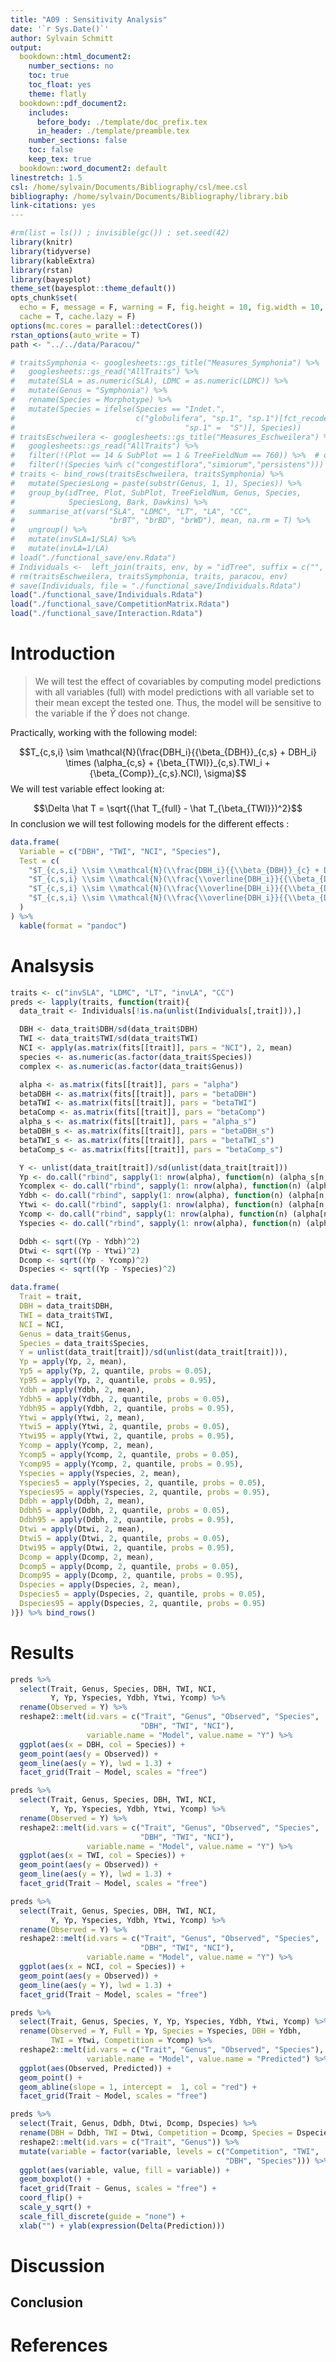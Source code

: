 ```yaml
---
title: "A09 : Sensitivity Analysis"
date: '`r Sys.Date()`'
author: Sylvain Schmitt
output:
  bookdown::html_document2:
    number_sections: no
    toc: true
    toc_float: yes
    theme: flatly
  bookdown::pdf_document2:
    includes:
      before_body: ./template/doc_prefix.tex
      in_header: ./template/preamble.tex
    number_sections: false
    toc: false
    keep_tex: true
  bookdown::word_document2: default
linestretch: 1.5
csl: /home/sylvain/Documents/Bibliography/csl/mee.csl
bibliography: /home/sylvain/Documents/Bibliography/library.bib
link-citations: yes
---
```


```r
#rm(list = ls()) ; invisible(gc()) ; set.seed(42)
library(knitr)
library(tidyverse)
library(kableExtra)
library(rstan)
library(bayesplot)
theme_set(bayesplot::theme_default())
opts_chunk$set(
  echo = F, message = F, warning = F, fig.height = 10, fig.width = 10,
  cache = T, cache.lazy = F)
options(mc.cores = parallel::detectCores())
rstan_options(auto_write = T)
path <- "../../data/Paracou/"
```

```r
# traitsSymphonia <- googlesheets::gs_title("Measures_Symphonia") %>%
#   googlesheets::gs_read("AllTraits") %>%
#   mutate(SLA = as.numeric(SLA), LDMC = as.numeric(LDMC)) %>%
#   mutate(Genus = "Symphonia") %>%
#   rename(Species = Morphotype) %>%
#   mutate(Species = ifelse(Species == "Indet.",
#                           c("globulifera", "sp.1", "sp.1")[fct_recode(Bark, "globulifera" = "G",
#                                      "sp.1" =  "S")], Species))
# traitsEschweilera <- googlesheets::gs_title("Measures_Eschweilera") %>%
#   googlesheets::gs_read("AllTraits") %>%
#   filter(!(Plot == 14 & SubPlot == 1 & TreeFieldNum == 760)) %>%  # outlier
#   filter(!(Species %in% c("congestiflora","simiorum","persistens")))
# traits <- bind_rows(traitsEschweilera, traitsSymphonia) %>%
#   mutate(SpeciesLong = paste(substr(Genus, 1, 1), Species)) %>%
#   group_by(idTree, Plot, SubPlot, TreeFieldNum, Genus, Species,
#            SpeciesLong, Bark, Dawkins) %>%
#   summarise_at(vars("SLA", "LDMC", "LT", "LA", "CC",
#                     "brBT", "brBD", "brWD"), mean, na.rm = T) %>%
#   ungroup() %>%
#   mutate(invSLA=1/SLA) %>%
#   mutate(invLA=1/LA)
# load("./functional_save/env.Rdata")
# Individuals <-  left_join(traits, env, by = "idTree", suffix = c("", ".y"))
# rm(traitsEschweilera, traitsSymphonia, traits, paracou, env)
# save(Individuals, file = "./functional_save/Individuals.Rdata")
load("./functional_save/Individuals.Rdata")
load("./functional_save/CompetitionMatrix.Rdata")
load("./functional_save/Interaction.Rdata")
```

# Introduction

> We will test the effect of covariables by computing model predictions with all variables (full) with model predictions with all variable set to their mean except the tested one. Thus, the model will be sensitive to the variable if the $\hat Y$ does not change.

Practically, working with the following model:

$$T_{c,s,i} \sim \mathcal{N}(\frac{DBH_i}{{\beta_{DBH}}_{c,s} + DBH_i} \times (\alpha_{c,s} + {\beta_{TWI}}_{c,s}.TWI_i + {\beta_{Comp}}_{c,s}.NCI), \sigma)$$
We will test variable effect looking at:

$$\Delta \hat T = \sqrt{(\hat T_{full} - \hat T_{\beta_{TWI}})^2}$$
In conclusion we will test following models for the different effects :

```r
data.frame(
  Variable = c("DBH", "TWI", "NCI", "Species"),
  Test = c(
    "$T_{c,s,i} \\sim \\mathcal{N}(\\frac{DBH_i}{{\\beta_{DBH}}_{c} + DBH_i} \\times (\\alpha_{c} + {\\beta_{TWI}}_{c}.\\overline{TWI} + {\\beta_{Comp}}_{c}.\\overline{NCI}), \\sigma)$",
    "$T_{c,s,i} \\sim \\mathcal{N}(\\frac{\\overline{DBH_i}}{{\\beta_{DBH}}_{c} + \\overline{DBH_i}} \\times (\\alpha_{c} + {\\beta_{TWI}}_{c}.TWI + {\\beta_{Comp}}_{c}.\\overline{NCI}), \\sigma)$",
    "$T_{c,s,i} \\sim \\mathcal{N}(\\frac{\\overline{DBH_i}}{{\\beta_{DBH}}_{c} + \\overline{DBH_i}} \\times (\\alpha_{c} + {\\beta_{TWI}}_{c}.\\overline{TWI} + {\\beta_{Comp}}_{c}.NCI), \\sigma)$",
    "$T_{c,s,i} \\sim \\mathcal{N}(\\frac{\\overline{DBH_i}}{{\\beta_{DBH}}_{c,s} + \\overline{DBH_i}} \\times (\\alpha_{c,s} + {\\beta_{TWI}}_{c,s}.\\overline{TWI} + {\\beta_{Comp}}_{c,s}.\\overline{NCI}), \\sigma)$"
  )
) %>% 
  kable(format = "pandoc")
```

# Analsysis

```r
traits <- c("invSLA", "LDMC", "LT", "invLA", "CC")
preds <- lapply(traits, function(trait){
  data_trait <- Individuals[!is.na(unlist(Individuals[,trait])),]

  DBH <- data_trait$DBH/sd(data_trait$DBH)
  TWI <- data_trait$TWI/sd(data_trait$TWI)
  NCI <- apply(as.matrix(fits[[trait]], pars = "NCI"), 2, mean)
  species <- as.numeric(as.factor(data_trait$Species))
  complex <- as.numeric(as.factor(data_trait$Genus))

  alpha <- as.matrix(fits[[trait]], pars = "alpha")
  betaDBH <- as.matrix(fits[[trait]], pars = "betaDBH")
  betaTWI <- as.matrix(fits[[trait]], pars = "betaTWI")
  betaComp <- as.matrix(fits[[trait]], pars = "betaComp")
  alpha_s <- as.matrix(fits[[trait]], pars = "alpha_s")
  betaDBH_s <- as.matrix(fits[[trait]], pars = "betaDBH_s")
  betaTWI_s <- as.matrix(fits[[trait]], pars = "betaTWI_s")
  betaComp_s <- as.matrix(fits[[trait]], pars = "betaComp_s")

  Y <- unlist(data_trait[trait])/sd(unlist(data_trait[trait]))
  Yp <- do.call("rbind", sapply(1: nrow(alpha), function(n) (alpha_s[n,species] + betaTWI_s[n,species] * TWI +  betaComp_s[n,species] * NCI) * (DBH / (betaDBH_s[n,species] + DBH)), simplify = F))
  Ycomplex <- do.call("rbind", sapply(1: nrow(alpha), function(n) (alpha[n,complex] + betaTWI[n,complex] * TWI +  betaComp[n,complex] * NCI) * (DBH / (betaDBH[n,complex] + DBH)), simplify = F))
  Ydbh <- do.call("rbind", sapply(1: nrow(alpha), function(n) (alpha[n,complex] + betaTWI[n,complex] * mean(TWI) +  betaComp[n,complex] * mean(NCI)) * (DBH / (betaDBH[n,complex] + DBH)), simplify = F))
  Ytwi <- do.call("rbind", sapply(1: nrow(alpha), function(n) (alpha[n,complex] + betaTWI[n,complex] * TWI +  betaComp[n,complex] * mean(NCI)) * (mean(DBH) / (betaDBH[n,complex] + mean(DBH))), simplify = F))
  Ycomp <- do.call("rbind", sapply(1: nrow(alpha), function(n) (alpha[n,complex] + betaTWI[n,complex] * mean(TWI) +  betaComp[n,complex] * NCI) * (mean(DBH) / (betaDBH[n,complex] + mean(DBH))), simplify = F))
  Yspecies <- do.call("rbind", sapply(1: nrow(alpha), function(n) (alpha_s[n,species] + betaTWI_s[n,species] * mean(TWI) +  betaComp_s[n,species] * mean(NCI)) * (mean(DBH) / (betaDBH_s[n,species] + mean(DBH))), simplify = F))

  Ddbh <- sqrt((Yp - Ydbh)^2)
  Dtwi <- sqrt((Yp - Ytwi)^2)
  Dcomp <- sqrt((Yp - Ycomp)^2)
  Dspecies <- sqrt((Yp - Yspecies)^2)

data.frame(
  Trait = trait,
  DBH = data_trait$DBH, 
  TWI = data_trait$TWI, 
  NCI = NCI,
  Genus = data_trait$Genus,
  Species = data_trait$Species,
  Y = unlist(data_trait[trait])/sd(unlist(data_trait[trait])),
  Yp = apply(Yp, 2, mean),
  Yp5 = apply(Yp, 2, quantile, probs = 0.05),
  Yp95 = apply(Yp, 2, quantile, probs = 0.95),
  Ydbh = apply(Ydbh, 2, mean),
  Ydbh5 = apply(Ydbh, 2, quantile, probs = 0.05),
  Ydbh95 = apply(Ydbh, 2, quantile, probs = 0.95),
  Ytwi = apply(Ytwi, 2, mean),
  Ytwi5 = apply(Ytwi, 2, quantile, probs = 0.05),
  Ytwi95 = apply(Ytwi, 2, quantile, probs = 0.95),
  Ycomp = apply(Ycomp, 2, mean),
  Ycomp5 = apply(Ycomp, 2, quantile, probs = 0.05),
  Ycomp95 = apply(Ycomp, 2, quantile, probs = 0.95),
  Yspecies = apply(Yspecies, 2, mean),
  Yspecies5 = apply(Yspecies, 2, quantile, probs = 0.05),
  Yspecies95 = apply(Yspecies, 2, quantile, probs = 0.95),
  Ddbh = apply(Ddbh, 2, mean),
  Ddbh5 = apply(Ddbh, 2, quantile, probs = 0.05),
  Ddbh95 = apply(Ddbh, 2, quantile, probs = 0.95),
  Dtwi = apply(Dtwi, 2, mean),
  Dtwi5 = apply(Dtwi, 2, quantile, probs = 0.05),
  Dtwi95 = apply(Dtwi, 2, quantile, probs = 0.95),
  Dcomp = apply(Dcomp, 2, mean),
  Dcomp5 = apply(Dcomp, 2, quantile, probs = 0.05),
  Dcomp95 = apply(Dcomp, 2, quantile, probs = 0.95),
  Dspecies = apply(Dspecies, 2, mean),
  Dspecies5 = apply(Dspecies, 2, quantile, probs = 0.05),
  Dspecies95 = apply(Dspecies, 2, quantile, probs = 0.95)
)}) %>% bind_rows()
```

# Results


```r
preds %>%
  select(Trait, Genus, Species, DBH, TWI, NCI, 
         Y, Yp, Yspecies, Ydbh, Ytwi, Ycomp) %>% 
  rename(Observed = Y) %>% 
  reshape2::melt(id.vars = c("Trait", "Genus", "Observed", "Species",
                             "DBH", "TWI", "NCI"),
                 variable.name = "Model", value.name = "Y") %>% 
  ggplot(aes(x = DBH, col = Species)) +
  geom_point(aes(y = Observed)) +
  geom_line(aes(y = Y), lwd = 1.3) +
  facet_grid(Trait ~ Model, scales = "free")
```

```r
preds %>%
  select(Trait, Genus, Species, DBH, TWI, NCI, 
         Y, Yp, Yspecies, Ydbh, Ytwi, Ycomp) %>% 
  rename(Observed = Y) %>% 
  reshape2::melt(id.vars = c("Trait", "Genus", "Observed", "Species",
                             "DBH", "TWI", "NCI"),
                 variable.name = "Model", value.name = "Y") %>% 
  ggplot(aes(x = TWI, col = Species)) +
  geom_point(aes(y = Observed)) +
  geom_line(aes(y = Y), lwd = 1.3) +
  facet_grid(Trait ~ Model, scales = "free")
```

```r
preds %>%
  select(Trait, Genus, Species, DBH, TWI, NCI, 
         Y, Yp, Yspecies, Ydbh, Ytwi, Ycomp) %>% 
  rename(Observed = Y) %>% 
  reshape2::melt(id.vars = c("Trait", "Genus", "Observed", "Species",
                             "DBH", "TWI", "NCI"),
                 variable.name = "Model", value.name = "Y") %>% 
  ggplot(aes(x = NCI, col = Species)) +
  geom_point(aes(y = Observed)) +
  geom_line(aes(y = Y), lwd = 1.3) +
  facet_grid(Trait ~ Model, scales = "free")
```

```r
preds %>%
  select(Trait, Genus, Species, Y, Yp, Yspecies, Ydbh, Ytwi, Ycomp) %>% 
  rename(Observed = Y, Full = Yp, Species = Yspecies, DBH = Ydbh, 
         TWI = Ytwi, Competition = Ycomp) %>% 
  reshape2::melt(id.vars = c("Trait", "Genus", "Observed", "Species"),
                 variable.name = "Model", value.name = "Predicted") %>% 
  ggplot(aes(Observed, Predicted)) +
  geom_point() +
  geom_abline(slope = 1, intercept =  1, col = "red") +
  facet_grid(Trait ~ Model, scales = "free")
```

```r
preds %>%
  select(Trait, Genus, Ddbh, Dtwi, Dcomp, Dspecies) %>% 
  rename(DBH = Ddbh, TWI = Dtwi, Competition = Dcomp, Species = Dspecies) %>% 
  reshape2::melt(id.vars = c("Trait", "Genus")) %>% 
  mutate(variable = factor(variable, levels = c("Competition", "TWI", 
                                                "DBH", "Species"))) %>%
  ggplot(aes(variable, value, fill = variable)) +
  geom_boxplot() +
  facet_grid(Trait ~ Genus, scales = "free") +
  coord_flip() +
  scale_y_sqrt() +
  scale_fill_discrete(guide = "none") +
  xlab("") + ylab(expression(Delta(Prediction)))
```

# Discussion

## Conclusion

# References
